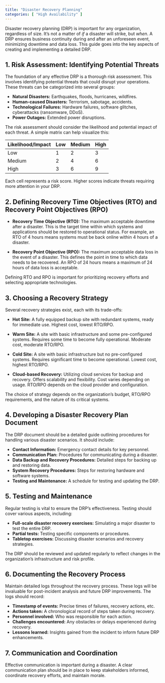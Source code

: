```yaml
---
title: "Disaster Recovery Planning"
categories: [ "High Availability" ]
---
```


Disaster recovery planning (DRP) is important for any organization, regardless of size. It's not a matter of *if* a disaster will strike, but *when*. A DRP ensures business continuity during and after an unforeseen event, minimizing downtime and data loss.
 This guide goes into the key aspects of creating and implementing a detailed DRP.

## 1. Risk Assessment: Identifying Potential Threats

The foundation of any effective DRP is a thorough risk assessment. This involves identifying potential threats that could disrupt your operations. These threats can be categorized into several groups:

-   **Natural Disasters:** Earthquakes, floods, hurricanes, wildfires.
-   **Human-caused Disasters:** Terrorism, sabotage, accidents.
-   **Technological Failures:** Hardware failures, software glitches, cyberattacks (ransomware, DDoS).
-   **Power Outages:** Extended power disruptions.

The risk assessment should consider the likelihood and potential impact of each threat. A simple matrix can help visualize this:

| Likelihood/Impact | Low | Medium | High |
|:------------------|:-----|:--------|:------|
| Low              | 1   | 2      | 3    |
| Medium           | 2   | 4      | 6    |
| High             | 3   | 6      | 9    |

Each cell represents a risk score. Higher scores indicate threats requiring more attention in your DRP.

## 2. Defining Recovery Time Objectives (RTO) and Recovery Point Objectives (RPO)

-   **Recovery Time Objective (RTO):** The maximum acceptable downtime after a disaster. This is the target time within which systems and applications should be restored to operational status. For example, an RTO of 4 hours means systems must be back online within 4 hours of a disaster.

-   **Recovery Point Objective (RPO):** The maximum acceptable data loss in the event of a disaster. This defines the point in time to which data needs to be recovered. An RPO of 24 hours means a maximum of 24 hours of data loss is acceptable.

Defining RTO and RPO is important for prioritizing recovery efforts and selecting appropriate technologies.

## 3. Choosing a Recovery Strategy

Several recovery strategies exist, each with its trade-offs:

-   **Hot Site:** A fully equipped backup site with redundant systems, ready for immediate use. Highest cost, lowest RTO/RPO.

-   **Warm Site:** A site with basic infrastructure and some pre-configured systems. Requires some time to become fully operational. Moderate cost, moderate RTO/RPO.

-   **Cold Site:** A site with basic infrastructure but no pre-configured systems. Requires significant time to become operational. Lowest cost, highest RTO/RPO.

-   **Cloud-based Recovery:** Utilizing cloud services for backup and recovery. Offers scalability and flexibility. Cost varies depending on usage. RTO/RPO depends on the cloud provider and configuration.

The choice of strategy depends on the organization's budget, RTO/RPO requirements, and the nature of its critical systems.

## 4. Developing a Disaster Recovery Plan Document

The DRP document should be a detailed guide outlining procedures for handling various disaster scenarios. It should include:

-   **Contact Information:** Emergency contact details for key personnel.
-   **Communication Plan:** Procedures for communicating during a disaster.
-   **Data Backup and Recovery Procedures:** Detailed steps for backing up and restoring data.
-   **System Recovery Procedures:** Steps for restoring hardware and software systems.
-   **Testing and Maintenance:** A schedule for testing and updating the DRP.

## 5. Testing and Maintenance

Regular testing is vital to ensure the DRP's effectiveness. Testing should cover various aspects, including:

-   **Full-scale disaster recovery exercises:** Simulating a major disaster to test the entire DRP.
-   **Partial tests:** Testing specific components or procedures.
-   **Tabletop exercises:** Discussing disaster scenarios and recovery strategies.

The DRP should be reviewed and updated regularly to reflect changes in the organization's infrastructure and risk profile.

## 6. Documenting the Recovery Process

Maintain detailed logs throughout the recovery process. These logs will be invaluable for post-incident analysis and future DRP improvements. The logs should record:

-   **Timestamp of events:** Precise times of failures, recovery actions, etc.
-   **Actions taken:** A chronological record of steps taken during recovery.
-   **Personnel involved:** Who was responsible for each action.
-   **Challenges encountered:** Any obstacles or delays experienced during recovery.
-   **Lessons learned:** Insights gained from the incident to inform future DRP enhancements.

## 7. Communication and Coordination

Effective communication is important during a disaster. A clear communication plan should be in place to keep stakeholders informed, coordinate recovery efforts, and maintain morale.